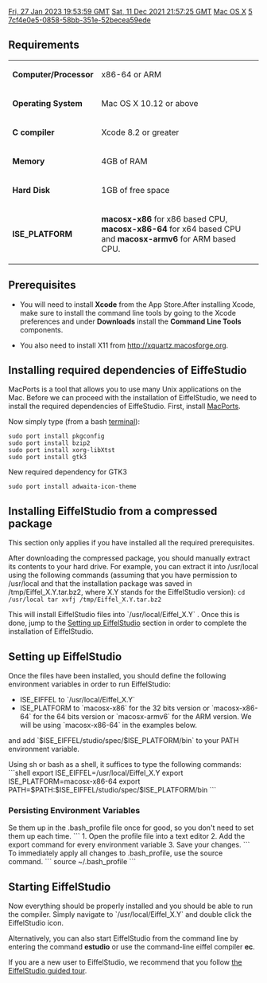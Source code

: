 [[Property:modification_date|Fri, 27 Jan 2023 19:53:59 GMT]]
[[Property:publication_date|Sat, 11 Dec 2021 21:57:25 GMT]]
[[Property:title|Mac OS X]]
[[Property:weight|5]]
[[Property:uuid|7cf4e0e5-0858-58bb-351e-52becea59ede]]
==Requirements==

{| class="doctable"
|- 
| '''Computer/Processor'''
| x86-64 or ARM
|- 
| '''Operating System'''
| Mac OS X 10.12 or above
|- 
| '''C compiler'''
| Xcode 8.2 or greater
|- 
| '''Memory'''
| 4GB of RAM
|- 
| '''Hard Disk'''
| 1GB of free space
|- 
| '''ISE_PLATFORM'''
| '''macosx-x86''' for x86 based CPU,  '''macosx-x86-64''' for x64 based CPU and '''macosx-armv6''' for ARM based CPU. 
|}


==Prerequisites==

*You will need to install '''Xcode''' from the App Store.After installing Xcode, make sure to install the command line tools by going to the Xcode preferences and under '''Downloads''' install the '''Command Line Tools''' components.

*You also need to install X11 from  [http://xquartz.macosforge.org http://xquartz.macosforge.org].

==Installing required dependencies of EiffeStudio==

MacPorts is a tool that allows you to use many Unix applications on the Mac. Before we can proceed with the installation of EiffelStudio, we need to install the required dependencies of EiffeStudio. First, install [http://guide.macports.org/#installing MacPorts].

Now simply type (from a bash [http://guides.macrumors.com/Terminal terminal]):
<pre>
sudo port install pkgconfig
sudo port install bzip2
sudo port install xorg-libXtst
sudo port install gtk3                              

</pre>

New required dependency for GTK3
<pre>
sudo port install adwaita-icon-theme
</pre>

==Installing EiffelStudio from a compressed package==
This section only applies if you have installed all the required prerequisites. 

After downloading the compressed package, you should manually extract its contents to your hard drive. For example, you can extract it into /usr/local using the following commands (assuming that you have permission to /usr/local and that the installation package was saved in /tmp/Eiffel_X.Y.tar.bz2, where X.Y stands for the EiffelStudio version):
<code>
cd /usr/local
tar xvfj /tmp/Eiffel_X.Y.tar.bz2</code>

This will install EiffelStudio files into `/usr/local/Eiffel_X.Y` . Once this is done, jump to the [[#Setting up EiffelStudio|Setting up EiffelStudio]]  section in order to complete the installation of EiffelStudio.

==  Setting up EiffelStudio ==
Once the files have been installed, you should define the following environment variables in order to run EiffelStudio:
* ISE_EIFFEL to `/usr/local/Eiffel_X.Y`
* ISE_PLATFORM to `macosx-x86` for the 32 bits version or `macosx-x86-64` for the 64 bits version or `macosx-armv6` for the ARM version. We will be using `macosx-x86-64` in the examples below.
and add `$ISE_EIFFEL/studio/spec/$ISE_PLATFORM/bin` to your PATH environment variable.

Using sh or bash as a shell, it suffices to type the following commands:
```shell
export ISE_EIFFEL=/usr/local/Eiffel_X.Y
export ISE_PLATFORM=macosx-x86-64
export PATH=$PATH:$ISE_EIFFEL/studio/spec/$ISE_PLATFORM/bin
```

=== Persisting Environment Variables ===
Se them up in the .bash_profile file  once for good, so you don't need to set them up each time.
```
1. Open the profile file into a text editor
2. Add the export command for every environment variable
3. Save your changes.
```
To immediately apply all changes to .bash_profile, use the source command. 
```
source ~/.bash_profile
```
== Starting EiffelStudio ==

Now everything should be properly installed and you should be able to run the compiler. Simply navigate to `/usr/local/Eiffel_X.Y` and double click the EiffelStudio icon.

Alternatively, you can also start EiffelStudio from the command line by entering the command '''estudio''' or use the command-line eiffel compiler '''ec'''.

If you are a new user to EiffelStudio, we recommend that you follow [[Introducing EiffelStudio|the EiffelStudio guided tour]].


